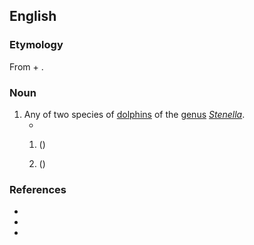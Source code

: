 ==English==
{{rfi|en}}

===Etymology===
From {{m|en|spotted}} + {{m|en|dolphin}}.

===Noun===
{{en-noun}}

# Any of two species of [[dolphin]]s of the [[genus]] ''[[Stenella]]''.
#*{{quote-book|en|2012|{{w|Caspar Henderson}}| The Book of Barely Imagined Beings| edition=2013| publisher=Granta Books| page=59| passage='''Spotted dolphins''' perform ‘genital buzzing’, in which an adult directs a rapid stream of low-pitched clicks at the genital area of another, usually a calf.}}
## {{vern|Atlantic spotted dolphin}} ({{taxlink|Stenella frontalis|species|ver=220131}})
## {{vern|pantropical spotted dolphin}} ({{taxlink|Stenella attenuata|species|ver=220131}})

===References===
* {{pedia}}
* {{specieslite|Stenella|i=1}}
* {{comcatlite|Stenella|i=1}}

{{C|en|Delphinids}}